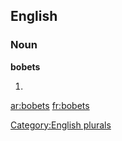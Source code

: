 ==English==

===Noun===
'''bobets'''

# {{plural of|[[bobet]]}}

[[Category:English plurals]]

[[ar:bobets]]
[[fr:bobets]]